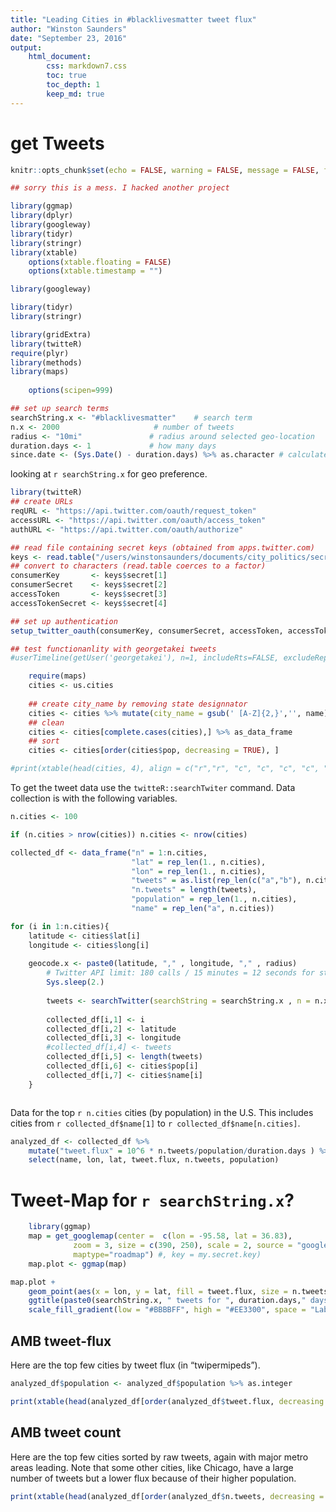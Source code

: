 ```yaml
---
title: "Leading Cities in #blacklivesmatter tweet flux"
author: "Winston Saunders"
date: "September 23, 2016"
output: 
    html_document:
        css: markdown7.css
        toc: true
        toc_depth: 1
        keep_md: true
---
```


# get Tweets


```r
knitr::opts_chunk$set(echo = FALSE, warning = FALSE, message = FALSE, fig.align='center', comment = "")
```


```r
## sorry this is a mess. I hacked another project

library(ggmap)
library(dplyr)
library(googleway)
library(tidyr)
library(stringr)
library(xtable)
    options(xtable.floating = FALSE)
    options(xtable.timestamp = "")

library(googleway)

library(tidyr)
library(stringr)

library(gridExtra)
library(twitteR)
require(plyr)
library(methods)
library(maps)
    
    options(scipen=999)
```

```r

## set up search terms
searchString.x <- "#blacklivesmatter"    # search term
n.x <- 2000                     # number of tweets
radius <- "10mi"               # radius around selected geo-location
duration.days <- 1             # how many days
since.date <- (Sys.Date() - duration.days) %>% as.character # calculated starting date

```

looking at `r searchString.x` for geo preference.

```r
library(twitteR)
## create URLs
reqURL <- "https://api.twitter.com/oauth/request_token"
accessURL <- "https://api.twitter.com/oauth/access_token"
authURL <- "https://api.twitter.com/oauth/authorize"

## read file containing secret keys (obtained from apps.twitter.com)
keys <- read.table("/users/winstonsaunders/documents/city_politics/secret_t.key.txt", stringsAsFactors = FALSE, col.names = "secret" )
## convert to characters (read.table coerces to a factor)
consumerKey       <- keys$secret[1] 
consumerSecret    <- keys$secret[2] 
accessToken       <- keys$secret[3] 
accessTokenSecret <- keys$secret[4] 

## set up authentication
setup_twitter_oauth(consumerKey, consumerSecret, accessToken, accessTokenSecret)
```



```r
## test functionanlity with georgetakei tweets
#userTimeline(getUser('georgetakei'), n=1, includeRts=FALSE, excludeReplies=FALSE)[[1]]
```

 

```r

    require(maps)
    cities <- us.cities
    
    ## create city_name by removing state designnator
    cities <- cities %>% mutate(city_name = gsub(' [A-Z]{2,}','', name))
    ## clean
    cities <- cities[complete.cases(cities),] %>% as_data_frame
    ## sort
    cities <- cities[order(cities$pop, decreasing = TRUE), ]

```
 


```r
#print(xtable(head(cities, 4), align = c("r","r", "c", "c", "c", "c", "c", "c")), type="html", include.rownames=FALSE, include.colnames = TRUE)
```

To get the tweet data use the `twitteR::searchTwiter` command. 
Data collection is with the following variables. 


```r
n.cities <- 100

if (n.cities > nrow(cities)) n.cities <- nrow(cities)

collected_df <- data_frame("n" = 1:n.cities, 
                           "lat" = rep_len(1., n.cities),
                           "lon" = rep_len(1., n.cities),
                           "tweets" = as.list(rep_len(c("a","b"), n.cities)),
                           "n.tweets" = length(tweets),
                           "population" = rep_len(1., n.cities),
                           "name" = rep_len("a", n.cities))

for (i in 1:n.cities){
    latitude <- cities$lat[i]
    longitude <- cities$long[i]
    
    geocode.x <- paste0(latitude, "," , longitude, "," , radius)
        # Twitter API limit: 180 calls / 15 minutes = 12 seconds for steady state
        Sys.sleep(2.)    
        
        tweets <- searchTwitter(searchString = searchString.x , n = n.x , geocode = geocode.x, since = since.date)
        
        collected_df[i,1] <- i
        collected_df[i,2] <- latitude
        collected_df[i,3] <- longitude
        #collected_df[i,4] <- tweets
        collected_df[i,5] <- length(tweets)
        collected_df[i,6] <- cities$pop[i]
        collected_df[i,7] <- cities$name[i]
    }



```

Data for the top `r n.cities` cities (by population) in the U.S. This includes cities from `r collected_df$name[1]` to `r collected_df$name[n.cities]`.



```r

analyzed_df <- collected_df %>% 
    mutate("tweet.flux" = 10^6 * n.tweets/population/duration.days ) %>% 
    select(name, lon, lat, tweet.flux, n.tweets, population)
```


# Tweet-Map for `r searchString.x`?



```r
    library(ggmap)
    map = get_googlemap(center =  c(lon = -95.58, lat = 36.83), 
              zoom = 3, size = c(390, 250), scale = 2, source = "google",
              maptype="roadmap") #, key = my.secret.key)
    map.plot <- ggmap(map)
```


```r
map.plot +
    geom_point(aes(x = lon, y = lat, fill = tweet.flux, size = n.tweets), data=analyzed_df, pch=21, color = "#33333399") +
    ggtitle(paste0(searchString.x, " tweets for ", duration.days," days since ", since.date, " within ", radius)) +
    scale_fill_gradient(low = "#BBBBFF", high = "#EE3300", space = "Lab", na.value = "grey50", guide = "colourbar")

```



## AMB tweet-flux

Here are the top few cities by tweet flux (in "twipermipeds").

```r
analyzed_df$population <- analyzed_df$population %>% as.integer

print(xtable(head(analyzed_df[order(analyzed_df$tweet.flux, decreasing = TRUE),c(-2,-3)], min(15, nrow(analyzed_df)))), type="html", include.rownames=FALSE, include.colnames = TRUE)
```

## AMB tweet count

Here are the top few cities sorted by raw tweets, again with major metro areas leading. Note that some other cities, like Chicago, have a large number of tweets but a lower flux because of their higher population.

```r
print(xtable(head(analyzed_df[order(analyzed_df$n.tweets, decreasing = TRUE),c(-2,-3)], min(15, nrow(analyzed_df)))), type="html", include.rownames=FALSE, include.colnames = TRUE)
```

  
  





